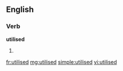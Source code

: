 ==English==

===Verb===
'''utilised'''

# {{past of|utilise}}

[[fr:utilised]]
[[mg:utilised]]
[[simple:utilised]]
[[vi:utilised]]